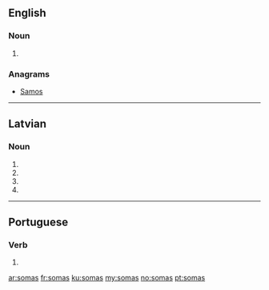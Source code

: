 {{also|somās}}
==English==

===Noun===
{{head|en|plural}}

# {{plural of|soma|lang=en|nocat=1}}

===Anagrams===
* [[Samos#English|Samos]]

----

==Latvian==

===Noun===
{{head|lv|noun form|g=f}}

# {{lv-inflection of|soma|gen|s}}
# {{lv-inflection of|soma|nom|p}}
# {{lv-inflection of|soma|voc|p}}
# {{lv-inflection of|soma|acc|p}}

----

==Portuguese==

===Verb===
{{pt-verb-form|somar}}

# {{pt-verb form of|somar|ar|indicative|present|singular|second}}

[[ar:somas]]
[[fr:somas]]
[[ku:somas]]
[[my:somas]]
[[no:somas]]
[[pt:somas]]